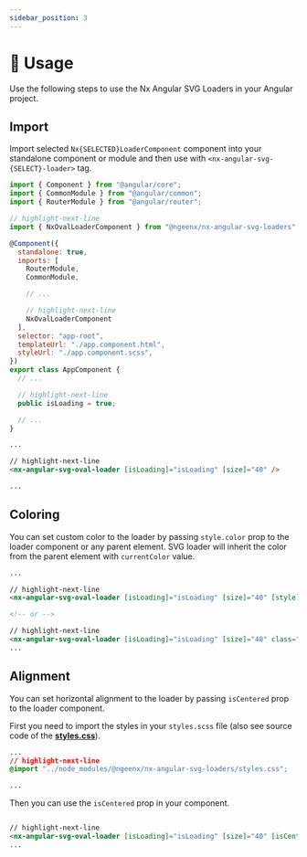 ```yaml
---
sidebar_position: 3
---
```


# 🚀 Usage

Use the following steps to use the Nx Angular SVG Loaders in your Angular project.

## Import

Import selected `Nx{SELECTED}LoaderComponent` component into your standalone component or module and then use with `<nx-angular-svg-{SELECT}-loader>` tag.

```js title="app.component.ts"
import { Component } from "@angular/core";
import { CommonModule } from "@angular/common";
import { RouterModule } from "@angular/router";

// highlight-next-line
import { NxOvalLoaderComponent } from "@ngeenx/nx-angular-svg-loaders";

@Component({
  standalone: true,
  imports: [
    RouterModule,
    CommonModule,

    // ...

    // highlight-next-line
    NxOvalLoaderComponent
  ],
  selector: "app-root",
  templateUrl: "./app.component.html",
  styleUrl: "./app.component.scss",
})
export class AppComponent {
  // ...

  // highlight-next-line
  public isLoading = true;

  // ...
}
```

```html  title="app.component.html"
...

// highlight-next-line
<nx-angular-svg-oval-loader [isLoading]="isLoading" [size]="40" />

...
```

## Coloring

You can set custom color to the loader by passing `style.color` prop to the loader component or any parent element.
SVG loader will inherit the color from the parent element with `currentColor` value.

```html title="app.component.html"
...

// highlight-next-line
<nx-angular-svg-oval-loader [isLoading]="isLoading" [size]="40" [style]="{ color: 'orange' }" />

<!-- or -->

// highlight-next-line
<nx-angular-svg-oval-loader [isLoading]="isLoading" [size]="40" class="text-orange-500"/>
...
```

## Alignment

You can set horizontal alignment to the loader by passing `isCentered` prop to the loader component.

First you need to import the styles in your `styles.scss` file (also see source code of the **[styles.css](https://github.com/ngeenx/nx-svg-loaders/blob/main/libs/utils/nx-svg-shared-utils/src/styles/base-loader.component.scss)**).

```css title="styles.scss"
...
// highlight-next-line
@import "../node_modules/@ngeenx/nx-angular-svg-loaders/styles.css";

...
```

Then you can use the `isCentered` prop in your component.

```html title="app.component.html"

// highlight-next-line
<nx-angular-svg-oval-loader [isLoading]="isLoading" [size]="40" [isCentered]="true" />
...
```
